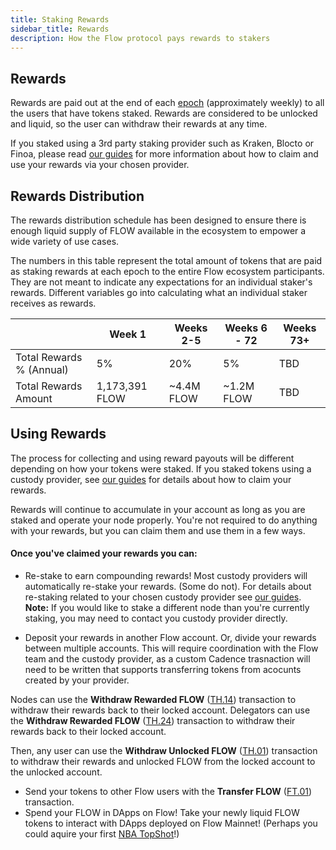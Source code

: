 ```yaml
---
title: Staking Rewards
sidebar_title: Rewards
description: How the Flow protocol pays rewards to stakers
---
```


## Rewards

Rewards are paid out at the end of each [epoch](/staking/#epochs) (approximately weekly) to all the users that have tokens staked.
Rewards are considered to be unlocked and liquid, so the user can withdraw their rewards
at any time.

If you staked using a 3rd party staking provider such as Kraken, Blocto or Finoa, please read [our guides](/staking/custody-providers/) for more information about how
to claim and use your rewards via your chosen provider.

## Rewards Distribution

The rewards distribution schedule has been designed to ensure there is enough liquid supply of FLOW
available in the ecosystem to empower a wide variety of use cases.

The numbers in this table represent the total amount of tokens that are paid as staking rewards at each epoch to the entire Flow ecosystem participants.
They are not meant to indicate any expectations for an individual staker's rewards.
Different variables go into calculating what an individual staker receives as rewards.

|                          | Week 1         | Weeks 2-5  | Weeks 6 - 72 | Weeks 73+ |
| ------------------------ | -------------- | ---------- | ------------ | --------- |
| Total Rewards % (Annual) | 5%             | 20%        | 5%           | TBD      |
| Total Rewards Amount     | 1,173,391 FLOW | ~4.4M FLOW | ~1.2M FLOW   | TBD

## Using Rewards

The process for collecting and using reward payouts will be different depending on how your tokens were staked.
If you staked tokens using a custody provider, see [our guides](/staking/custody-providers/) for
details about how to claim your rewards.

Rewards will continue to accumulate in your account as long as you are staked and operate your node properly.
You're not required to do anything with your rewards, but you can claim them and use them in a few ways.

#### Once you've claimed your rewards you can:

- Re-stake to earn compounding rewards! Most custody providers will automatically re-stake your rewards. (Some do not).
  For details about re-staking related to your chosen custody provider see [our guides](/staking/custody-providers/).
  **Note:** If you would like to stake a different node than you're currently staking, you may need to contact you custody provider directly.

- Deposit your rewards in another Flow account. Or, divide your rewards between multiple accounts. This will
  require coordination with the Flow team and the custody provider, as a custom Cadence trasnaction will need to be written that supports
  transferring tokens from acocunts created by your provider.

Nodes can use the **Withdraw Rewarded FLOW** ([TH.14](/protocol/core-contracts/locked-tokens/#token-holder)) transaction to withdraw their rewards back to their locked account.
Delegators can use the **Withdraw Rewarded FLOW** ([TH.24](/protocol/core-contracts/locked-tokens/#token-holder)) transaction to withdraw their rewards back to their locked account.

Then, any user can use the **Withdraw Unlocked FLOW** ([TH.01](/protocol/core-contracts/locked-tokens/#token-holder)) transaction to withdraw their rewards and unlocked FLOW from the locked account to the unlocked account.

- Send your tokens to other Flow users with the **Transfer FLOW** ([FT.01](/protocol/core-contracts/flow-token/#transactions)) transaction.
- Spend your FLOW in DApps on Flow! Take your newly liquid FLOW tokens to interact with DApps deployed on Flow Mainnet!
  (Perhaps you could aquire your first [NBA TopShot](https://www.nbatopshot.com)!)
